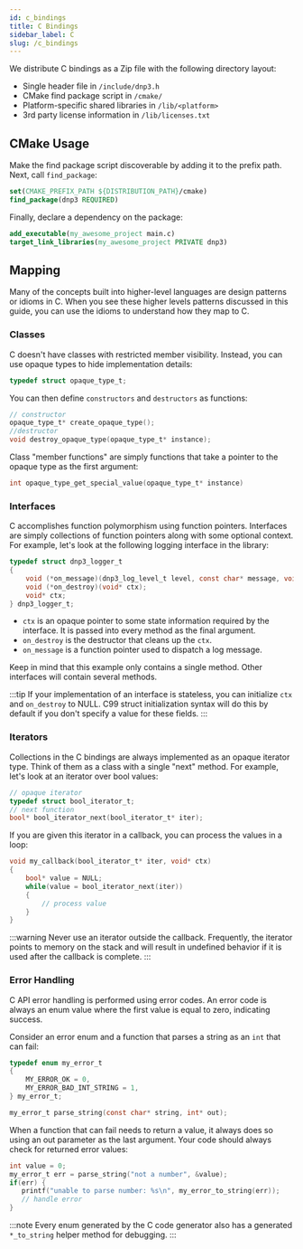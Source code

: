 ```yaml
---
id: c_bindings
title: C Bindings
sidebar_label: C
slug: /c_bindings
---
```



We distribute C bindings as a Zip file with the following directory layout:

* Single header file in `/include/dnp3.h`
* CMake find package script in `/cmake/`
* Platform-specific shared libraries in `/lib/<platform>`
* 3rd party license information in `/lib/licenses.txt`

## CMake Usage

Make the find package script discoverable by adding it to the prefix path. Next, call `find_package`:

```cmake
set(CMAKE_PREFIX_PATH ${DISTRIBUTION_PATH}/cmake)
find_package(dnp3 REQUIRED)
```

Finally, declare a dependency on the package:

```cmake
add_executable(my_awesome_project main.c)
target_link_libraries(my_awesome_project PRIVATE dnp3)
```

## Mapping

Many of the concepts built into higher-level languages are design patterns or idioms in C. When you see these higher levels patterns discussed in this guide, you can use the idioms to understand how they map to C.

### Classes

C doesn't have classes with restricted member visibility. Instead, you can use opaque types to hide implementation details:

```c
typedef struct opaque_type_t;
```

You can then define `constructors` and `destructors` as functions:

```c
// constructor
opaque_type_t* create_opaque_type();
//destructor
void destroy_opaque_type(opaque_type_t* instance);
```

Class "member functions" are simply functions that take a pointer to the opaque type as the first argument:

```c
int opaque_type_get_special_value(opaque_type_t* instance)
```

### Interfaces

C accomplishes function polymorphism using function pointers. Interfaces are simply collections of function pointers along with some optional context. For example, let's look at the following logging interface in the library:

```c
typedef struct dnp3_logger_t
{
    void (*on_message)(dnp3_log_level_t level, const char* message, void* ctx);
    void (*on_destroy)(void* ctx);
    void* ctx;
} dnp3_logger_t;
```

* `ctx` is an opaque pointer to some state information required by the interface. It is passed into every method as the final argument.
* `on_destroy` is the destructor that cleans up the `ctx`.
* `on_message` is a function pointer used to dispatch a log message.

Keep in mind that this example only contains a single method. Other interfaces will contain several methods.

:::tip
If your implementation of an interface is stateless, you can initialize `ctx` and `on_destroy` to NULL. C99 struct initialization syntax
will do this by default if you don't specify a value for these fields.
:::

### Iterators

Collections in the C bindings are always implemented as an opaque iterator type. Think of them as a class with a single "next" method. For example, let's look at an iterator over bool values:

```c
// opaque iterator
typedef struct bool_iterator_t;
// next function
bool* bool_iterator_next(bool_iterator_t* iter);
```

If you are given this iterator in a callback, you can process the values in a loop:

```c
void my_callback(bool_iterator_t* iter, void* ctx)
{
    bool* value = NULL;
    while(value = bool_iterator_next(iter))
    {
        // process value
    }
}
```

:::warning
Never use an iterator outside the callback. Frequently, the iterator points to memory on the stack and will result in undefined behavior if it is used after the callback is complete.
:::

### Error Handling

C API error handling is performed using error codes. An error code is always an enum value where the first value is equal to zero, indicating success.

Consider an error enum and a function that parses a string as an `int` that can fail:

```c
typedef enum my_error_t
{
    MY_ERROR_OK = 0,
    MY_ERROR_BAD_INT_STRING = 1,
} my_error_t;

my_error_t parse_string(const char* string, int* out);
```

When a function that can fail needs to return a value, it always does so using an out parameter as the last argument. Your code should always check for returned error values:

```c
int value = 0;
my_error_t err = parse_string("not a number", &value);
if(err) {
   printf("unable to parse number: %s\n", my_error_to_string(err));
   // handle error
}
```

:::note
Every enum generated by the C code generator also has a generated `*_to_string` helper method for debugging.
:::





